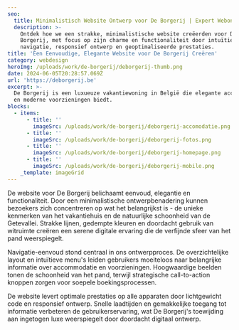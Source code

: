 ```yaml
---
seo:
  title: Minimalistisch Website Ontwerp voor De Borgerij | Expert Webontwikkeling
  description: >-
    Ontdek hoe we een strakke, minimalistische website creëerden voor De
    Borgerij, met focus op zijn charme en functionaliteit door intuïtieve
    navigatie, responsief ontwerp en geoptimaliseerde prestaties.
title: 'Een Eenvoudige, Elegante Website voor De Borgerij Creëren'
category: webdesign
heroImg: /uploads/work/de-borgerij/deborgerij-thumb.png
date: 2024-06-05T20:28:57.069Z
url: 'https://deborgerij.be'
excerpt: >-
  De Borgerij is een luxueuze vakantiewoning in België die elegante accommodatie
  en moderne voorzieningen biedt.
blocks:
  - items:
      - title: ''
        imageSrc: /uploads/work/de-borgerij/deborgerij-accomodatie.png
      - title: ''
        imageSrc: /uploads/work/de-borgerij/deborgerij-fotos.png
      - title: ''
        imageSrc: /uploads/work/de-borgerij/deborgerij-homepage.png
      - title: ''
        imageSrc: /uploads/work/de-borgerij/deborgerij-mobile.png
    _template: imageGrid
---
```


De website voor De Borgerij belichaamt eenvoud, elegantie en functionaliteit. Door een minimalistische ontwerpbenadering kunnen bezoekers zich concentreren op wat het belangrijkst is - de unieke kenmerken van het vakantiehuis en de natuurlijke schoonheid van de Getevallei. Strakke lijnen, gedempte kleuren en doordacht gebruik van witruimte creëren een serene digitale ervaring die de verfijnde sfeer van het pand weerspiegelt.

Navigatie-eenvoud stond centraal in ons ontwerpproces. De overzichtelijke layout en intuïtieve menu's leiden gebruikers moeiteloos naar belangrijke informatie over accommodatie en voorzieningen. Hoogwaardige beelden tonen de schoonheid van het pand, terwijl strategische call-to-action knoppen zorgen voor soepele boekingsprocessen.

De website levert optimale prestaties op alle apparaten door lichtgewicht code en responsief ontwerp. Snelle laadtijden en gemakkelijke toegang tot informatie verbeteren de gebruikerservaring, wat De Borgerij's toewijding aan ingetogen luxe weerspiegelt door doordacht digitaal ontwerp.
